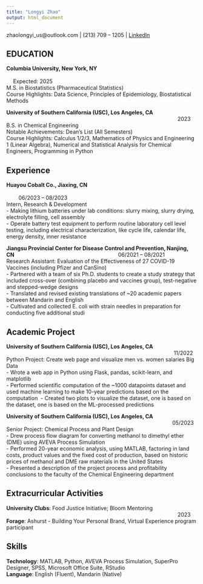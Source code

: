 ```yaml
---
title: "Longyi Zhao"
output: html_document
---
```

zhaolongyi_us@outlook.com | (213) 709 – 1205 |  [LinkedIn](https://www.linkedin.com/in/longyi-zhao/)

## EDUCATION
**Columbia University, New York, NY**				&emsp;&emsp;&emsp;&emsp;&emsp;&emsp;&emsp;&emsp;&emsp;&emsp;&emsp;&emsp;&emsp;&emsp;&emsp;&emsp;&emsp;&emsp;&emsp;&emsp;&emsp;&emsp;&emsp;&emsp;&emsp;&emsp;&emsp;&emsp;&emsp;&emsp;&emsp;&emsp;&emsp;&emsp;&emsp;&emsp;&emsp;
Expected: 2025\
M.S. in Biostatistics (Pharmaceutical Statistics)\
Course Highlights: Data Science, Principles of Epidemiology, Biostatistical Methods

**University of Southern California (USC), Los Angeles, CA**	 		&emsp;&emsp;&emsp;&emsp;&emsp;&emsp;&emsp;&emsp;&emsp; &emsp;&emsp;&emsp;&emsp;&emsp;&emsp;&emsp;&emsp;&emsp;&emsp;&emsp;&emsp;&emsp;&emsp;&emsp;&emsp;&emsp;&emsp;&emsp;&emsp;&emsp;&emsp;&emsp;2023\		  	            
B.S. in Chemical Engineering\	
Notable Achievements: Dean’s List (All Semesters)\
Course Highlights: Calculus 1/2/3, Mathematics of Physics and Engineering 1 (Linear Algebra), Numerical and Statistical Analysis for Chemical Engineers, Programming in Python


## Experience
**Huayou Cobalt Co., Jiaxing, CN**	 &emsp;&emsp;&emsp;&emsp;&emsp;&emsp;&emsp;&emsp;&emsp;&emsp;&emsp;&emsp;&emsp;&emsp;&emsp;&emsp;&emsp;&emsp;&emsp;&emsp;&emsp;&emsp;&emsp;&emsp;&emsp;&emsp;&emsp;&emsp;&emsp;&emsp;&emsp;&emsp;&emsp;&emsp;&emsp;&emsp;&emsp;&emsp;		        	 	       06/2023 – 08/2023\
Intern, Research & Development\
- Making lithium batteries under lab conditions: slurry mixing, slurry drying, electrolyte filling, cell assembly\
- Operate battery test equipment to perform routine laboratory cell level testing, including electrical characterization, like cycle life, calendar life, energy density, inner resistance

**Jiangsu Provincial Center for Disease Control and Prevention, Nanjing, CN**	&emsp;&emsp;&emsp;&emsp;&emsp;&emsp;&emsp;&emsp;&emsp;&emsp;&emsp;&emsp;&emsp;&emsp;&emsp;&emsp;&emsp;&emsp;&emsp;	06/2021 – 08/2021\
Research Assistant: Evaluation of the Effectiveness of 27 COVID-19 Vaccines (including Pfizer and CanSino)\
- Partnered with a team of six Ph.D. students to create a study strategy that included cross-over (combining placebo and vaccines group), test-negative and stepped-wedge designs\
- Translated and revised existing translations of ~20 academic papers between Mandarin and English\
- Cultivated and collected E. coli with strain needles in preparation for conducting five additional studi

## Academic Project
**University of Southern California (USC), Los Angeles, CA**   &emsp;&emsp;&emsp;&emsp;&emsp;&emsp;&emsp;&emsp;&emsp;&emsp;&emsp;&emsp;&emsp;&emsp;&emsp;&emsp;&emsp;&emsp;&emsp;&emsp;&emsp;&emsp;&emsp;&emsp;&emsp;&emsp;&emsp;&emsp;&emsp; &emsp;&emsp;	     					            11/2022\
Python Project: Create web page and visualize men vs. women salaries Big Data\
- Wrote a web app in Python using Flask, pandas, scikit-learn, and matplotlib\
- Performed scientific computation of the ~1000 datapoints dataset and used machine learning to make 10-year predictions based on the computation\ 
- Created two plots to visualize the dataset, one is based on the dataset, one is based on the ML-processed predictions

**University of Southern California (USC), Los Angeles, CA**     &emsp;&emsp;&emsp;&emsp;&emsp;&emsp;&emsp;&emsp;&emsp;&emsp;&emsp;&emsp;&emsp;&emsp;&emsp;&emsp;&emsp;&emsp;&emsp;&emsp;&emsp;&emsp;&emsp;&emsp;&emsp;&emsp;&emsp;&emsp;&emsp;&emsp;&emsp;	     					            05/2023\
Senior Project: Chemical Process and Plant Design\
- Drew process flow diagram for converting methanol to dimethyl ether (DME) using AVEVA Process Simulation\
- Performed 20-year economic analysis, using MATLAB, factoring in land costs, product values and the fixed cost of production, based on historic prices of methanol and DME raw materials in the United States\
- Presented a description of the project process and profitability conclusions to the faculty of the Chemical Engineering department

## Extracurricular Activities 
**University Clubs**: Food Justice Initiative; Bloom Mentoring	&emsp;&emsp;&emsp;&emsp;&emsp;&emsp;&emsp;&emsp;&emsp;&emsp;&emsp;&emsp;&emsp;&emsp;&emsp;&emsp;&emsp;&emsp;&emsp;&emsp;&emsp;&emsp;&emsp;&emsp;&emsp;&emsp;&emsp;&emsp;&emsp;&emsp;&emsp;&emsp;						    2023\
**Forage**: Ashurst - Building Your Personal Brand, Virtual Experience program participant

## Skills
**Technology**: MATLAB, Python, AVEVA Process Simulation, SuperPro Designer, SPSS, Microsoft Office Suite, RStudio  \
**Language**: English (Fluent), Mandarin (Native) 

